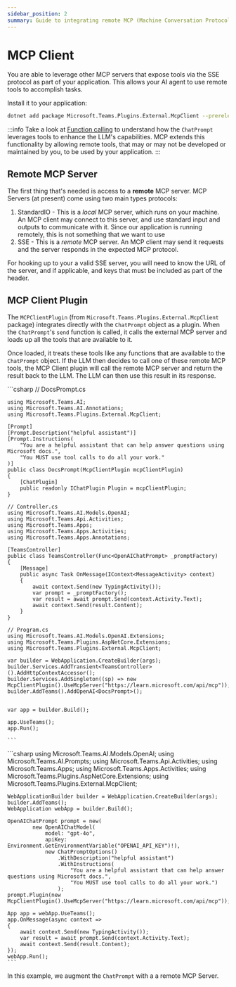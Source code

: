 ```yaml
---
sidebar_position: 2
summary: Guide to integrating remote MCP (Machine Conversation Protocol) servers into Teams applications, enabling AI agents to access external tools through SSE protocol, with practical examples of configuring the MCPClientPlugin.
---
```



# MCP Client

You are able to leverage other MCP servers that expose tools via the SSE protocol as part of your application. This allows your AI agent to use remote tools to accomplish tasks.

Install it to your application:

```bash
dotnet add package Microsoft.Teams.Plugins.External.McpClient --prerelease
```

:::info
Take a look at [Function calling](../function-calling) to understand how the `ChatPrompt` leverages tools to enhance the LLM's capabilities. MCP extends this functionality by allowing remote tools, that may or may not be developed or maintained by you, to be used by your application.
:::

## Remote MCP Server

The first thing that's needed is access to a **remote** MCP server. MCP Servers (at present) come using two main types protocols:

1. StandardIO - This is a _local_ MCP server, which runs on your machine. An MCP client may connect to this server, and use standard input and outputs to communicate with it. Since our application is running remotely, this is not something that we want to use
2. SSE - This is a _remote_ MCP server. An MCP client may send it requests and the server responds in the expected MCP protocol.

For hooking up to your a valid SSE server, you will need to know the URL of the server, and if applicable, and keys that must be included as part of the header.

## MCP Client Plugin

The `MCPClientPlugin` (from `Microsoft.Teams.Plugins.External.McpClient` package) integrates directly with the `ChatPrompt` object as a plugin. When the `ChatPrompt`'s `send` function is called, it calls the external MCP server and loads up all the tools that are available to it.

Once loaded, it treats these tools like any functions that are available to the `ChatPrompt` object. If the LLM then decides to call one of these remote MCP tools, the MCP Client plugin will call the remote MCP server and return the result back to the LLM. The LLM can then use this result in its response.

<Tabs>
  <TabItem label="Controller" value="controller" default>
    ```csharp 
    // DocsPrompt.cs

    using Microsoft.Teams.AI;
    using Microsoft.Teams.AI.Annotations;
    using Microsoft.Teams.Plugins.External.McpClient;

    [Prompt]
    [Prompt.Description("helpful assistant")]
    [Prompt.Instructions(
        "You are a helpful assistant that can help answer questions using Microsoft docs.",
        "You MUST use tool calls to do all your work."
    )]
    public class DocsPrompt(McpClientPlugin mcpClientPlugin)
    {
        [ChatPlugin]
        public readonly IChatPlugin Plugin = mcpClientPlugin;
    }

    // Controller.cs
    using Microsoft.Teams.AI.Models.OpenAI;
    using Microsoft.Teams.Api.Activities;
    using Microsoft.Teams.Apps;
    using Microsoft.Teams.Apps.Activities;
    using Microsoft.Teams.Apps.Annotations;

    [TeamsController]
    public class TeamsController(Func<OpenAIChatPrompt> _promptFactory)
    {
        [Message]
        public async Task OnMessage(IContext<MessageActivity> context)
        {
            await context.Send(new TypingActivity());
            var prompt = _promptFactory();
            var result = await prompt.Send(context.Activity.Text);
            await context.Send(result.Content);
        }
    }

    // Program.cs
    using Microsoft.Teams.AI.Models.OpenAI.Extensions;
    using Microsoft.Teams.Plugins.AspNetCore.Extensions;
    using Microsoft.Teams.Plugins.External.McpClient;

    var builder = WebApplication.CreateBuilder(args);
    builder.Services.AddTransient<TeamsController>().AddHttpContextAccessor();
    builder.Services.AddSingleton((sp) => new McpClientPlugin().UseMcpServer("https://learn.microsoft.com/api/mcp"));
    builder.AddTeams().AddOpenAI<DocsPrompt>();


    var app = builder.Build();

    app.UseTeams();
    app.Run();

    ```
  </TabItem>
  <TabItem label="Minimal" value="minimal">
    ```csharp
    using Microsoft.Teams.AI.Models.OpenAI;
    using Microsoft.Teams.AI.Prompts;
    using Microsoft.Teams.Api.Activities;
    using Microsoft.Teams.Apps;
    using Microsoft.Teams.Apps.Activities;
    using Microsoft.Teams.Plugins.AspNetCore.Extensions;
    using Microsoft.Teams.Plugins.External.McpClient;

    WebApplicationBuilder builder = WebApplication.CreateBuilder(args);
    builder.AddTeams();
    WebApplication webApp = builder.Build();

    OpenAIChatPrompt prompt = new(
            new OpenAIChatModel(
                model: "gpt-4o",
                apiKey: Environment.GetEnvironmentVariable("OPENAI_API_KEY")!),
                new ChatPromptOptions()
                    .WithDescription("helpful assistant")
                    .WithInstructions(
                        "You are a helpful assistant that can help answer questions using Microsoft docs.",
                        "You MUST use tool calls to do all your work.")
                    );
    prompt.Plugin(new McpClientPlugin().UseMcpServer("https://learn.microsoft.com/api/mcp"));

    App app = webApp.UseTeams();
    app.OnMessage(async context =>
    {
        await context.Send(new TypingActivity());
        var result = await prompt.Send(context.Activity.Text);
        await context.Send(result.Content);
    });
    webApp.Run();
    ```
  </TabItem>
</Tabs>



In this example, we augment the `ChatPrompt` with a a remote MCP Server.



